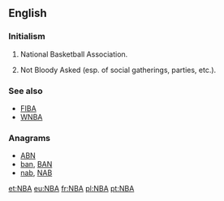==English==
{{wikipedia|National Basketball Association}}

===Initialism===
{{rfc-header|Initialism}}
{{head|en|initialism}}

# {{label|en|US|Canada|sports}} National Basketball Association.
# {{label|en|UK}} Not Bloody Asked (esp. of social gatherings, parties, etc.).

===See also===
* [[FIBA]]
* [[WNBA]]

===Anagrams===
* [[ABN#English|ABN]]
* [[ban#English|ban]], [[BAN#English|BAN]]
* [[nab#English|nab]], [[NAB#English|NAB]]

[[et:NBA]]
[[eu:NBA]]
[[fr:NBA]]
[[pl:NBA]]
[[pt:NBA]]